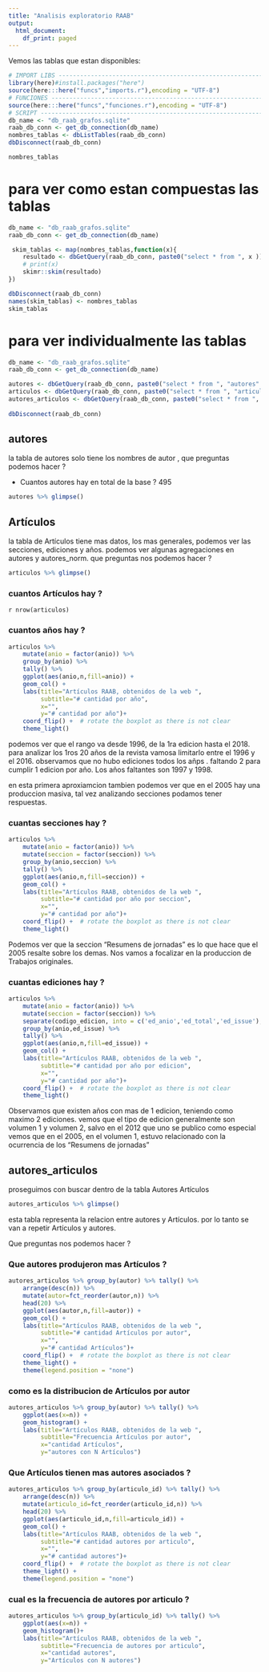 ---
title: "Analisis exploratorio RAAB"
output:
  html_document:
    df_print: paged
---

Vemos las tablas que estan disponibles: 

```{r echo=FALSE,message=FALSE,warning=FALSE}
# IMPORT LIBS ----------------------------------------------------------------------------
library(here)#install.packages("here")
source(here:::here("funcs","imports.r"),encoding = "UTF-8")
# FUNCIONES -------------------------------------------------------------------
source(here:::here("funcs","funciones.r"),encoding = "UTF-8")
# SCRIPT -------------------------------------------------------------------
db_name <- "db_raab_grafos.sqlite"
raab_db_conn <- get_db_connection(db_name)
nombres_tablas <- dbListTables(raab_db_conn)
dbDisconnect(raab_db_conn)

nombres_tablas
```




# para ver como estan compuestas las tablas

```{r echo=FALSE,message=FALSE,warning=FALSE}
db_name <- "db_raab_grafos.sqlite"
raab_db_conn <- get_db_connection(db_name)

 skim_tablas <- map(nombres_tablas,function(x){
    resultado <- dbGetQuery(raab_db_conn, paste0("select * from ", x )) %>% as_tibble()
    # print(x)
    skimr::skim(resultado)
})

dbDisconnect(raab_db_conn)
names(skim_tablas) <- nombres_tablas
skim_tablas

```

# para ver individualmente las tablas

```{r echo=FALSE,message=FALSE,warning=FALSE}

db_name <- "db_raab_grafos.sqlite"
raab_db_conn <- get_db_connection(db_name)

autores <- dbGetQuery(raab_db_conn, paste0("select * from ", "autores" )) %>% as_tibble()
articulos <- dbGetQuery(raab_db_conn, paste0("select * from ", "articulos" )) %>% as_tibble()
autores_articulos <- dbGetQuery(raab_db_conn, paste0("select * from ", "autores_articulos" )) %>% as_tibble()
 
dbDisconnect(raab_db_conn)


```

## autores

la tabla de autores solo tiene los nombres de autor , que preguntas podemos hacer ?

- Cuantos autores hay en total de la base ? 495

```{r echo=FALSE,message=FALSE,warning=FALSE}

autores %>% glimpse()

```


## Artículos

la tabla de Artículos tiene mas datos, los mas generales, podemos ver las secciones, ediciones y años.
podemos ver algunas agregaciones en autores y autores_norm.
que preguntas nos podemos hacer ?

```{r echo=FALSE,message=FALSE,warning=FALSE}

articulos %>% glimpse()

```

### cuantos Artículos hay ? 

`r nrow(articulos)`

### cuantos años hay ?
```{r echo=FALSE,message=FALSE,warning=FALSE}
articulos %>% 
    mutate(anio = factor(anio)) %>% 
    group_by(anio) %>% 
    tally() %>% 
    ggplot(aes(anio,n,fill=anio)) +
    geom_col() +
    labs(title="Artículos RAAB, obtenidos de la web ",
         subtitle="# cantidad por año",
         x="",
         y="# cantidad por año")+
    coord_flip() +  # rotate the boxplot as there is not clear 
    theme_light()
```

podemos ver que el rango va desde 1996, de la 1ra edicion hasta el 2018.
para analizar los 1ros 20 años de la revista vamosa limitarlo entre el 1996 y el 2016.
observamos que no hubo ediciones todos los añps . faltando 2 para cumplir 1 edicion por año. 
Los años faltantes son 1997 y 1998.

en esta primera aproxiamcion tambien podemos ver que en el 2005 hay una produccion masiva, tal vez analizando secciones podamos tener respuestas.


### cuantas secciones hay ?
```{r echo=FALSE,message=FALSE,warning=FALSE}
articulos %>% 
    mutate(anio = factor(anio)) %>% 
    mutate(seccion = factor(seccion)) %>% 
    group_by(anio,seccion) %>% 
    tally() %>% 
    ggplot(aes(anio,n,fill=seccion)) +
    geom_col() +
    labs(title="Artículos RAAB, obtenidos de la web ",
         subtitle="# cantidad por año por seccion",
         x="",
         y="# cantidad por año")+
    coord_flip() +  # rotate the boxplot as there is not clear 
    theme_light()
```

Podemos ver que la seccion "Resumens de jornadas" es lo que hace que el 2005 resalte sobre los demas.
Nos vamos a focalizar en la produccion de Trabajos originales.


### cuantas ediciones hay ?
```{r echo=FALSE,message=FALSE,warning=FALSE}
articulos %>% 
    mutate(anio = factor(anio)) %>% 
    mutate(seccion = factor(seccion)) %>% 
    separate(codigo_edicion, into = c('ed_anio','ed_total','ed_issue'), sep = '_') %>% 
    group_by(anio,ed_issue) %>% 
    tally() %>% 
    ggplot(aes(anio,n,fill=ed_issue)) +
    geom_col() +
    labs(title="Artículos RAAB, obtenidos de la web ",
         subtitle="# cantidad por año por edicion",
         x="",
         y="# cantidad por año")+
    coord_flip() +  # rotate the boxplot as there is not clear 
    theme_light()
```

Observamos que existen años con mas de 1 edicion, teniendo como maximo 2 ediciones.
vemos que el tipo de edicion generalmente son volumen 1 y volumen 2, salvo en el 2012 que uno se publico como especial
vemos que en el 2005, en el volumen 1, estuvo relacionado con la ocurrencia de los "Resumens de jornadas"

## autores_articulos

proseguimos con buscar dentro de la tabla Autores Artículos

```{r echo=FALSE,message=FALSE,warning=FALSE}
autores_articulos %>% glimpse()
```

esta tabla representa la relacion entre autores y Artículos. 
por lo tanto se van a repetir Artículos y autores.


Que preguntas nos podemos hacer ?

### Que autores produjeron mas Artículos ?

```{r echo=FALSE,message=FALSE,warning=FALSE}
autores_articulos %>% group_by(autor) %>% tally() %>% 
    arrange(desc(n)) %>% 
    mutate(autor=fct_reorder(autor,n)) %>% 
    head(20) %>% 
    ggplot(aes(autor,n,fill=autor)) + 
    geom_col() +
    labs(title="Artículos RAAB, obtenidos de la web ",
         subtitle="# cantidad Artículos por autor",
         x="",
         y="# cantidad Artículos")+
    coord_flip() +  # rotate the boxplot as there is not clear 
    theme_light() +
    theme(legend.position = "none")

```
### como es la distribucion de Artículos por autor

```{r echo=FALSE,message=FALSE,warning=FALSE}
autores_articulos %>% group_by(autor) %>% tally() %>%
    ggplot(aes(x=n)) +
    geom_histogram() +
    labs(title="Artículos RAAB, obtenidos de la web ",
         subtitle="Frecuencia Artículos por autor",
         x="cantidad Artículos",
         y="autores con N Artículos")


```

### Que Artículos tienen mas autores asociados ?
```{r echo=FALSE,message=FALSE,warning=FALSE}
autores_articulos %>% group_by(articulo_id) %>% tally() %>% 
    arrange(desc(n)) %>% 
    mutate(articulo_id=fct_reorder(articulo_id,n)) %>% 
    head(20) %>% 
    ggplot(aes(articulo_id,n,fill=articulo_id)) + 
    geom_col() +
    labs(title="Artículos RAAB, obtenidos de la web ",
         subtitle="# cantidad autores por articulo",
         x="",
         y="# cantidad autores")+
    coord_flip() +  # rotate the boxplot as there is not clear 
    theme_light() +
    theme(legend.position = "none")
```

### cual es la frecuencia de autores por articulo ?

```{r echo=FALSE,message=FALSE,warning=FALSE}
autores_articulos %>% group_by(articulo_id) %>% tally() %>%
    ggplot(aes(x=n)) +
    geom_histogram()+
    labs(title="Artículos RAAB, obtenidos de la web ",
         subtitle="Frecuencia de autores por articulo",
         x="cantidad autores",
         y="Artículos con N autores")
```

